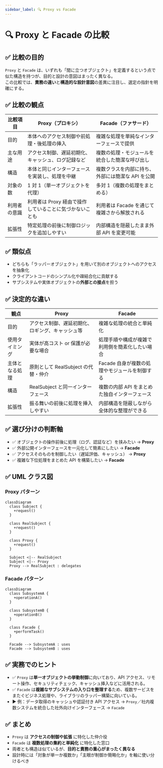 ```yaml
---
sidebar_label: 🔍 Proxy vs Facade
---
```


# 🔍 Proxy と Facade の比較

## ✅ 比較の目的

`Proxy` と `Facade` は、いずれも「間に立つオブジェクト」を定義するという点で似た構造を持つが、目的と設計の意図はまったく異なる。  
この比較では、**責務の違い**と**構造的な設計意図**の差異に注目し、選定の指針を明確にする。

## ✅ 比較の観点

| 比較項目     | Proxy（プロキシ）                                       | Facade（ファサード）                              |
| ------------ | ------------------------------------------------------- | ------------------------------------------------- |
| 目的         | 本体へのアクセス制御や前処理・後処理の挿入              | 複雑な処理を単純なインターフェースで提供          |
| 主な用途     | アクセス制御、遅延初期化、キャッシュ、ログ記録など      | 複数の処理・モジュールを統合した簡潔な呼び出し    |
| 構造         | 本体と同じインターフェースを実装し、処理を中継          | 複数クラスを内部に持ち、外部には簡潔な API を公開 |
| 対象の数     | 1 対 1（単一オブジェクトを代理）                        | 多対 1（複数の処理をまとめる）                    |
| 利用者の意識 | 利用者は Proxy 経由で操作していることに気づかないことも | 利用者は Facade を通じて複雑さから解放される      |
| 拡張性       | 特定処理の前後に制御ロジックを追加しやすい              | 内部構造を隠蔽したまま外部 API を変更可能         |

## ✅ 類似点

- どちらも「ラッパーオブジェクト」を用いて別のオブジェクトへのアクセスを抽象化
- クライアントコードのシンプル化や疎結合化に貢献する
- サブシステムや実体オブジェクトの**外部との接点**を担う

## ✅ 決定的な違い

| 観点           | Proxy                                            | Facade                                         |
| -------------- | ------------------------------------------------ | ---------------------------------------------- |
| 目的           | アクセス制御、遅延初期化、ロギング、キャッシュ等 | 複雑な処理の統合と単純化                       |
| 使用タイミング | 実体が高コスト or 保護が必要な場合               | 処理手順や構成が複雑で利用側を簡素化したい場合 |
| 主体となる処理 | 原則として RealSubject の代替・仲介              | Facade 自身が複数の処理やモジュールを制御する  |
| 構造           | RealSubject と同一インターフェース               | 複数の内部 API をまとめた独自インターフェース  |
| 拡張性         | 振る舞いの前後に処理を挿入しやすい               | 内部構造を隠蔽しながら全体的な整理ができる     |

## ✅ 選び分けの判断軸

- ✅ オブジェクトの操作前後に処理（ログ、認証など）を挟みたい → **Proxy**
- ✅ 外部公開インターフェースを一元化して簡素にしたい → **Facade**
- ✅ アクセスそのものを制御したい（遅延評価、キャッシュ） → **Proxy**
- ✅ 複雑な下位処理をまとめた API を構築したい → **Facade**

## ✅ UML クラス図

### Proxy パターン

```mermaid
classDiagram
  class Subject {
    +request()
  }

  class RealSubject {
    +request()
  }

  class Proxy {
    +request()
  }

  Subject <|-- RealSubject
  Subject <|-- Proxy
  Proxy --> RealSubject : delegates
```

### Facade パターン

```mermaid
classDiagram
  class SubsystemA {
    +operationA()
  }

  class SubsystemB {
    +operationB()
  }

  class Facade {
    +performTask()
  }

  Facade --> SubsystemA : uses
  Facade --> SubsystemB : uses
```

## ✅ 実務でのヒント

- ✅ `Proxy` は**単一オブジェクトの挙動制御**に向いており、API アクセス、リモート操作、セキュリティチェック、キャッシュ挿入などに活用される。
- ✅ `Facade` は**複雑なサブシステムの入り口を整理する**ため、複数サービスをまたぐビジネス処理や、ライブラリのラッパー構築に向いている。
- ▶️ 例：データ取得のキャッシュや認証付き API アクセス → `Proxy`／社内複数システムを統合した社外向けインターフェース → `Facade`

## ✅ まとめ

- `Proxy` は **アクセスの制御や拡張** に特化した仲介役
- `Facade` は **複数処理の集約と単純化** に特化した窓口
- 両者とも構造は似ているが、**目的と責務の重心がまったく異なる**
- 設計時には「対象が単一か複数か」「主眼が制御か簡略化か」を軸に使い分けるべき
